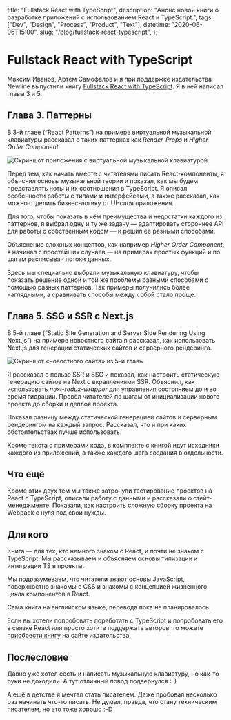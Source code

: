   title: "Fullstack React with TypeScript",
  description: "Анонс новой книги о разработке приложений с использованием React и TypeScript.",
  tags: ["Dev", "Design", "Process", "Product", "Text"],
  datetime: "2020-06-06T15:00",
  slug: "/blog/fullstack-react-typescript",
};

# Fullstack React with TypeScript

Максим Иванов, Артём Самофалов и я при поддержке издательства Newline выпустили книгу [Fullstack React with TypeScript](https://www.newline.co/fullstack-react-with-typescript). Я в ней написал главы 3 и 5.

## Глава 3. Паттерны

В 3-й главе (“React Patterns”) на примере виртуальной музыкальной клавиатуры рассказал о таких паттернах как _Render-Props_ и _Higher Order Component_.

![Скриншот приложения с виртуальной музыкальной клавиатурой](/img/notes/frt-react-piano.png)

Перед тем, как начать вместе с читателями писать React-компоненты, я объяснил основы музыкальной теории и показал, как мы будем представлять ноты и их соотношения в TypeScript. Я описал особенности работы с типами и интерфейсами, а также рассказал, как можно отделить бизнес-логику от UI-слоя приложения.

Для того, чтобы показать в чём преимущества и недостатки каждого из паттернов, я выбрал одну и ту же задачу — адаптировать стороннее API для работы с собственным кодом — и решил её разными способами.

Объяснение сложных концептов, как например _Higher Order Component_, я начинал с простейших случаев — на примерах простых функций и по шагам расписывая потоки данных.

Здесь мы специально выбрали музыкальную клавиатуру, чтобы показать решение одной и той же проблемы разными способами с помощью разных паттернов. Так примеры получились более наглядными, а сравнивать способы между собой стало проще.

## Глава 5. SSG и SSR с Next.js

В 5-й главе (“Static Site Generation and Server Side Rendering Using Next.js”) на примере новостного сайта я рассказал, как использовать Next.js для генерации статических сайтов и серверного рендеринга.

![Скриншот «новостного сайта» из 5-й главы](/img/notes/frt-news-site.png)

Я рассказал о пользе SSR и SSG и показал, как настроить статическую генерацию сайтов на Next с вкраплениями SSR. Объяснил, как использовать _next-redux-wrapper_ для управления состоянием до и во время гидрации. Провёл читателей по шагам от инициализации нового проекта до сборки и деплоя проекта.

Показал разницу между статической генерацией сайтов и серверным рендерингом на каждый запрос. Рассказал, что и при каких обстоятельствах лучше использовать.

Кроме текста с примерами кода, в комплекте с книгой идут исходники каждого из приложений, а также каждого шага создания в отдельности.

## Что ещё

Кроме этих двух тем мы также затронули тестирование проектов на React с TypeScript, описали работу с данными и рассказали о стейт-менеджменте. Показали, как настроить сложную сборку проекта на Webpack с нуля под свои нужды.

## Для кого

Книга — для тех, кто немного знаком с React, и почти не знаком с TypeScript. Мы рассказываем и объясняем основы типизации и интеграции TS в проекты.

Мы подразумеваем, что читатели знают основы JavaScript, поверхностно знакомы с CSS и знакомы с концепцией жизненного цикла компонентов в React.

Сама книга на английском языке, перевода пока не планировалось.

Если вы хотели попробовать поработать с TypeScript и попробовать его в связке React или просто хотите поддержать авторов, то можете [приобрести книгу](https://www.newline.co/fullstack-react-with-typescript) на сайте издательства.

## Послесловие

Давно уже хотел сесть и написать музыкальную клавиатуру, но как-то руки не доходили. А тут отличный повод <nobr>подвернулся :–)</nobr>

А ещё в детстве я мечтал стать писателем. Даже пробовал несколько раз начинать что-то писать. Не думал, правда, что стану техническим писателем, но это тоже <nobr>хорошо :–D</nobr>
